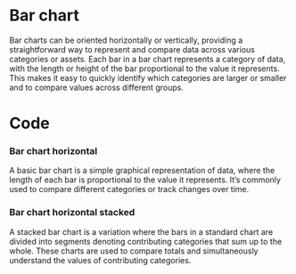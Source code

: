 
# Bar chart

Bar charts can be oriented horizontally or vertically, providing a straightforward way to represent and compare data across various categories or assets. Each bar in a bar chart represents a category of data, with the length or height of the bar proportional to the value it represents. This makes it easy to quickly identify which categories are larger or smaller and to compare values across different groups.
# Code

### Bar chart horizontal
A basic bar chart is a simple graphical representation of data, where the length of each bar is proportional to the value it represents. It’s commonly used to compare different categories or track changes over time.
<EchartsBarSimplePlayground height="40rem" />

### Bar chart horizontal stacked
A stacked bar chart is a variation where the bars in a standard chart are divided into segments denoting contributing categories that sum up to the whole. These charts are used to compare totals and simultaneously understand the values of contributing categories. 
<EchartsBarHorizontalStackedPlayground height="40rem" />



